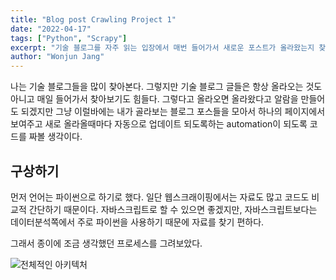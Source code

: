 ```yaml
---
title: "Blog post Crawling Project 1"
date: "2022-04-17"
tags: ["Python", "Scrapy"]
excerpt: "기술 블로그를 자주 읽는 입장에서 매번 들어가서 새로운 포스트가 올라왔는지 찾아보는 것도 귀찮고 나는 여러개의 블로그를 구도하기 때문에 하나로 모아보고 싶었다. 따라서 나는 파이썬을 이용해서 포스트들을 클롤링 해와서 링크를 달아주는 것을 내 블로그에 같이 달아보려고 한다."
author: "Wonjun Jang"
---
```


나는 기술 블로그들을 많이 찾아본다. 그렇지만 기술 블로그 글들은 항상 올라오는 것도 아니고 매일 들어가서 찾아보기도 힘들다.
그렇다고 올라오면 올라왔다고 알람을 만들어도 되겠지만 그냥 이럴바에는 내가 골라보는 블로그 포스들을 모아서 하나의 페이지에서 보여주고
새로 올라올때마다 자동으로 업데이트 되도록하는 automation이 되도록 코드를 짜볼 생각이다.

## 구상하기

먼저 언어는 파이썬으로 하기로 했다. 일단 웹스크래이핑에서는 자료도 많고 코드도 비교적 간단하기 때문이다.
자바스크립트로 할 수 있으면 좋겠지만, 자바스크립트보다는 데이터분석쪽에서 주로 파이썬을 사용하기 때문에 자료를 찾기 편하다.

그래서 종이에 조금 생각했던 프로세스를 그려보았다.

<img
  src="https://zejmaqexuwsasytgncvx.supabase.co/storage/v1/object/sign/blog-post-images/blog/posts/IMG_2864-min.jpg?token=eyJhbGciOiJIUzI1NiIsInR5cCI6IkpXVCJ9.eyJ1cmwiOiJibG9nLXBvc3QtaW1hZ2VzL2Jsb2cvcG9zdHMvSU1HXzI4NjQtbWluLmpwZyIsImlhdCI6MTY1MDE3NTEyMCwiZXhwIjoxOTY1NTM1MTIwfQ.FDIpokhbk2Me0QrKHQhLmvwopF2cjNzqjPwwZshuiI8"
  alt="전체적인 아키텍처"
/>
